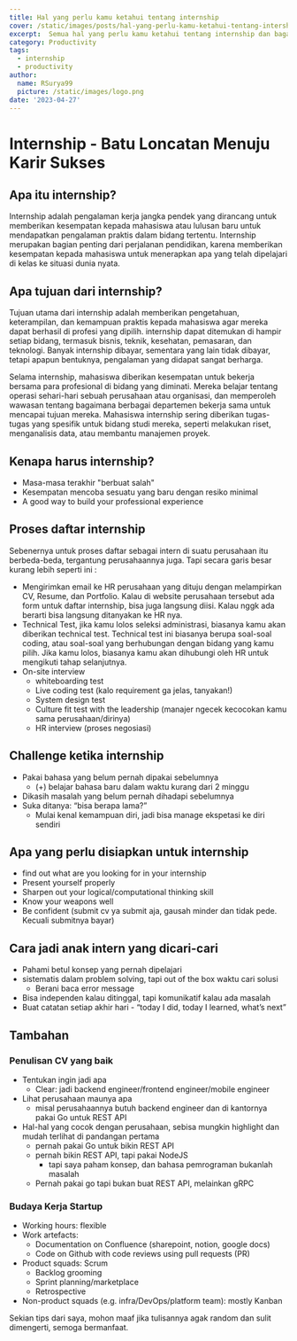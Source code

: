 ```yaml
---
title: Hal yang perlu kamu ketahui tentang internship
cover: /static/images/posts/hal-yang-perlu-kamu-ketahui-tentang-intership/cover.webp
excerpt:  Semua hal yang perlu kamu ketahui tentang internship dan bagaimana cara menghadapinya
category: Productivity
tags:
  - internship
  - productivity
author:
  name: RSurya99
  picture: /static/images/logo.png
date: '2023-04-27'
---
```


# Internship - Batu Loncatan Menuju Karir Sukses

## Apa itu internship?

Internship adalah pengalaman kerja jangka pendek yang dirancang untuk memberikan kesempatan kepada mahasiswa atau lulusan baru untuk mendapatkan pengalaman praktis dalam bidang tertentu. Internship merupakan bagian penting dari perjalanan pendidikan, karena memberikan kesempatan kepada mahasiswa untuk menerapkan apa yang telah dipelajari di kelas ke situasi dunia nyata.

## Apa tujuan dari internship?

Tujuan utama dari internship adalah memberikan pengetahuan, keterampilan, dan kemampuan praktis kepada mahasiswa agar mereka dapat berhasil di profesi yang dipilih. internship dapat ditemukan di hampir setiap bidang, termasuk bisnis, teknik, kesehatan, pemasaran, dan teknologi. Banyak internship dibayar, sementara yang lain tidak dibayar, tetapi apapun bentuknya, pengalaman yang didapat sangat berharga.

Selama internship, mahasiswa diberikan kesempatan untuk bekerja bersama para profesional di bidang yang diminati. Mereka belajar tentang operasi sehari-hari sebuah perusahaan atau organisasi, dan memperoleh wawasan tentang bagaimana berbagai departemen bekerja sama untuk mencapai tujuan mereka. Mahasiswa internship sering diberikan tugas-tugas yang spesifik untuk bidang studi mereka, seperti melakukan riset, menganalisis data, atau membantu manajemen proyek.

## Kenapa harus internship?

- Masa-masa terakhir "berbuat salah"
- Kesempatan mencoba sesuatu yang baru dengan resiko minimal
- A good way to build your professional experience

## Proses daftar internship

Sebenernya untuk proses daftar sebagai intern di suatu perusahaan itu berbeda-beda, tergantung perusahaannya juga. Tapi secara garis besar kurang lebih seperti ini :
- Mengirimkan email ke HR perusahaan yang dituju dengan melampirkan CV, Resume, dan Portfolio. Kalau di website perusahaan tersebut ada form untuk daftar internship, bisa juga langsung diisi. Kalau nggk ada berarti bisa langsung ditanyakan ke HR nya.
- Technical Test, jika kamu lolos seleksi administrasi, biasanya kamu akan diberikan technical test. Technical test ini biasanya berupa soal-soal coding, atau soal-soal yang berhubungan dengan bidang yang kamu pilih. Jika kamu lolos, biasanya kamu akan dihubungi oleh HR untuk mengikuti tahap selanjutnya.
- On-site interview
  - whiteboarding test
  - Live coding test (kalo requirement ga jelas, tanyakan!)
  - System design test
  - Culture fit test with the leadership (manajer ngecek kecocokan kamu sama perusahaan/dirinya)
  - HR interview (proses negosiasi)

## Challenge ketika internship
- Pakai bahasa yang belum pernah dipakai sebelumnya
  - (+) belajar bahasa baru dalam waktu kurang dari 2 minggu
- Dikasih masalah yang belum pernah dihadapi sebelumnya
- Suka ditanya: “bisa berapa lama?”
  - Mulai kenal kemampuan diri, jadi bisa manage ekspetasi ke diri sendiri

## Apa yang perlu disiapkan untuk internship
- find out what are you looking for in your internship
- Present yourself properly
- Sharpen out your logical/computational thinking skill
- Know your weapons well
- Be confident (submit cv ya submit aja, gausah minder dan tidak pede. Kecuali submitnya bayar)

## Cara jadi anak intern yang dicari-cari
- Pahami betul konsep yang pernah dipelajari
- sistematis dalam problem solving, tapi out of the  box waktu cari solusi
    - Berani baca error message
- Bisa independen kalau ditinggal, tapi komunikatif kalau ada masalah
- Buat catatan setiap akhir hari - “today I did, today I learned, what’s next”

## Tambahan

### Penulisan CV yang baik

- Tentukan ingin jadi apa
  - Clear: jadi backend engineer/frontend engineer/mobile engineer
- Lihat perusahaan maunya apa
  - misal perusahaannya butuh backend engineer dan di kantornya pakai Go untuk REST API
- Hal-hal yang cocok dengan perusahaan, sebisa mungkin highlight dan mudah terlihat di pandangan pertama
  - pernah pakai Go untuk bikin REST API
  - pernah bikin REST API, tapi pakai NodeJS
      - tapi saya paham konsep, dan bahasa pemrograman bukanlah masalah
  - Pernah pakai go tapi bukan buat REST API, melainkan gRPC

### Budaya Kerja Startup
- Working hours: flexible
- Work artefacts:
  - Documentation on Confluence (sharepoint, notion, google docs)
  - Code on Github with code reviews using pull requests (PR)
- Product squads: Scrum
  - Backlog grooming
  - Sprint planning/marketplace
  - Retrospective
- Non-product squads (e.g. infra/DevOps/platform team): mostly Kanban

Sekian tips dari saya, mohon maaf jika tulisannya agak random dan sulit dimengerti, semoga bermanfaat.